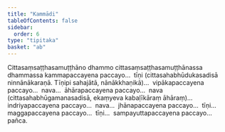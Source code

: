 ```yaml
---
title: "Kammādi"
tableOfContents: false
sidebar:
  order: 6
type: "tipitaka"
basket: "ab"
---
```



<DynamicBreadcrumb />

<Division number="305">

<Paragraph number="3065">
Cittasaṃsaṭṭhasamuṭṭhāno dhammo cittasaṃsaṭṭhasamuṭṭhānassa dhammassa kammapaccayena paccayo…  tīṇi (cittasahabhūdukasadisā ninnānākaraṇā. Tīṇipi sahajātā, nānākkhaṇikā)…  vipākapaccayena paccayo…  nava…  āhārapaccayena paccayo…  nava (cittasahabhūgamanasadisā, ekaṃyeva kabaḷīkāraṃ āhāraṃ)…  indriyapaccayena paccayo…  nava…  jhānapaccayena paccayo…  tīṇi…  maggapaccayena paccayo…  tīṇi…  sampayuttapaccayena paccayo…  pañca.
</Paragraph>
</Division>